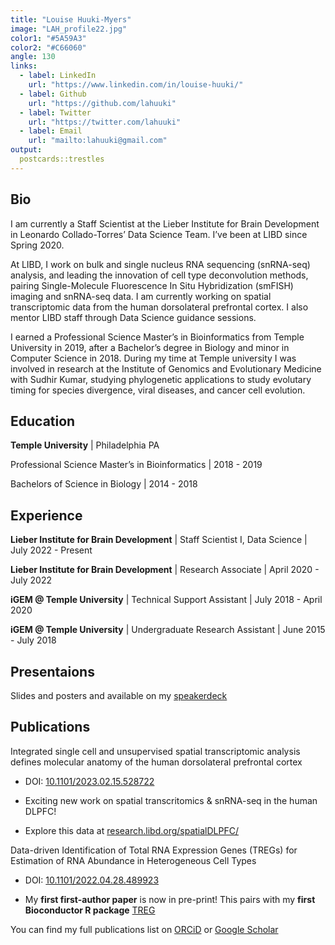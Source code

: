 ```yaml
---
title: "Louise Huuki-Myers"
image: "LAH_profile22.jpg"
color1: "#5A59A3"
color2: "#C66060"
angle: 130
links:
  - label: LinkedIn
    url: "https://www.linkedin.com/in/louise-huuki/"
  - label: Github
    url: "https://github.com/lahuuki"
  - label: Twitter
    url: "https://twitter.com/lahuuki"
  - label: Email
    url: "mailto:lahuuki@gmail.com"
output:
  postcards::trestles
---
```



## Bio

I am currently a Staff Scientist at the Lieber Institute for Brain Development in Leonardo Collado-Torres’ Data Science Team. I’ve been at LIBD since Spring 2020. 

At LIBD, I work on bulk and single nucleus RNA sequencing (snRNA-seq) analysis, and leading the innovation of cell type deconvolution methods, pairing Single-Molecule Fluorescence In Situ Hybridization (smFISH) imaging and snRNA-seq data. I am currently working on spatial transcriptomic data from the human dorsolateral prefrontal cortex. I also mentor LIBD staff through Data Science guidance sessions. 

I earned a Professional Science Master’s in Bioinformatics from Temple University in 2019, after a Bachelor's degree in Biology and minor in Computer Science in 2018. During my time at Temple university I was involved in research at the Institute of Genomics and Evolutionary Medicine with Sudhir Kumar, studying phylogenetic applications to study evolutary timing for species divergence, viral diseases, and cancer cell evolution.


## Education

**Temple University** | Philadelphia PA

Professional Science Master's in Bioinformatics | 2018 - 2019

Bachelors of Science in Biology | 2014 - 2018

## Experience

**Lieber Institute for Brain Development** | Staff Scientist I, Data Science | July 2022 - Present

**Lieber Institute for Brain Development** | Research Associate | April 2020 - July 2022

**iGEM @ Temple University** | Technical Support Assistant | July 2018 - April 2020

**iGEM @ Temple University** | Undergraduate Research Assistant | June 2015 - July 2018

## Presentaions
Slides and posters and available on my [speakerdeck](https://speakerdeck.com/lahuuki)

## Publications 

Integrated single cell and unsupervised spatial transcriptomic analysis defines molecular anatomy of the human dorsolateral prefrontal cortex

* DOI: [10.1101/2023.02.15.528722](10.1101/2023.02.15.528722)

* Exciting new work on spatial transcritomics & snRNA-seq in the human DLPFC!

* Explore this data at [research.libd.org/spatialDLPFC/](https://research.libd.org/spatialDLPFC/)

Data-driven Identification of Total RNA Expression Genes (TREGs) for Estimation of RNA Abundance in Heterogeneous Cell Types  

* DOI: [10.1101/2022.04.28.489923](10.1101/2022.04.28.489923)

* My **first first-author paper** is now in pre-print! This pairs with my 
**first Bioconductor R package** [TREG](https://bioconductor.org/packages/TREG)

You can find my full publications list on [ORCiD](https://orcid.org/0000-0001-5148-3602) or
[Google Scholar](https://scholar.google.com/citations?user=GGJIfVYAAAAJ&hl=en)
